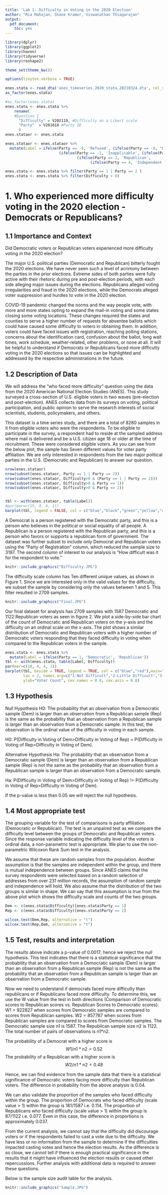 ```yaml
---
title: 'Lab 1: Difficulty in Voting in the 2020 Election'
author: "Ria Mahajan, Shane Kramer, Viswanathan Thiagarajan"
output:
  pdf_document:
    toc: yes
---
```


\clearpage

```r
library(dplyr)
library(ggplot2)
library(haven)
library(tidyverse) 
library(reshape2)

theme_set(theme_bw())

options(tinytex.verbose = TRUE)
```

```r
enes.stata <- read_dta('anes_timeseries_2020_stata_20210324.dta', col_select=c("V202119", "V201018"))
as_factor(enes.stata)
```

```r
#as_factor(enes.stata)
enes.stata <- enes.stata %>%
    rename(
    #Question 1
      "Difficulty" = V202119, #Difficulty on a Likert scale
      "Party"  = V201018 #Party ID
      )
enes.stataor <- enes.stata

enes.stataor <- enes.stataor %>%
  mutate(Label = ifelse(Party == -9, 'Refused', (ifelse(Party == -8, "Don't Know", 
                        (ifelse(Party == -1, 'Inapplicable', (ifelse(Party == 1, 'Democratic', 
                                (ifelse(Party == 2, 'Republican',
                                      (ifelse(Party == 4, 'Independent',"Other"))))))))))))
```

```r
enes.stata <- enes.stata %>% filter(Party == 1 | Party == 2 )
enes.stata <- enes.stata %>% filter(Difficulty > 0)
```

# 1. Who experienced more difficulty voting in the 2020 election - Democrats or Republicans?

## 1.1 Importance and Context
Did Democratic voters or Republican voters experienced more difficulty voting in the 2020 election?

The major U.S. political parties (Democratic and Republican) bitterly fought the 2020 elections. We have never seen such a level of acrimony between the parties in the prior elections. Extreme sides of both parties were fully active with their rhetoric during pre and post-election periods, with each side alleging major issues during the elections. Republicans alleged voting irregularities and fraud in the 2020 elections, while the Democrats alleged voter suppression and hurdles to vote in the 2020 election. 

COVID-19 pandemic changed the norms and the way people vote, with more and more states opting to expand the mail-in voting and some states closing some voting locations. These changes required the states and counties to serve a higher number of requests for absentee ballots which could have caused some difficulty to voters in obtaining them. In addition, voters could have faced issues with registration, reaching polling stations, concerns about the identification card, confusion about the ballot,  long wait times, work schedule, weather-related, other problems, or none at all. It will be helpful to understand if Democrats or Republicans faced more difficulty voting in the 2020 elections so that issues can be highlighted and addressed by the respective administrations in the future.  

## 1.2 Description of Data
We will address the "who faced more difficulty" question using the data from the 2020 American National Election Studies (ANES). This study surveyed a cross-section of U.S. eligible voters in two waves (pre-election and post-election). ANES collects data from its surveys on voting, political participation, and public opinion to serve the research interests of social scientists, students, policymakers, and others. 

This dataset is a time series study, and there are a total of 8280 samples in it from eligible voters who were the respondents.  To be eligible to participate in the survey, a respondent had to reside at the sampled address where mail is delivered and be a U.S. citizen age 18 or older at the time of recruitment. These were considered eligible voters. As you can see from the below plot, the sample has Seven different values for voter party affiliation. We are only interested in respondents from the two major political parties in the U.S. (Democratic and Republican) to answer our question.

```r
nrow(enes.stataor)
nrow(subset(enes.stataor, Party == 1 | Party == 2))
nrow(subset(enes.stataor, Difficulty>0 & (Party == 1 | Party == 2)))
nrow(subset(enes.stataor, Difficulty>0 & Party == 1))
nrow(subset(enes.stataor, Difficulty>0 & Party == 2))


tbl <- with(enes.stataor, table(Label))
#par(mar=c(15, 4, 4, 1))
barplot(tbl, legend = FALSE, col = c("blue","black","green","yellow","orange","violet","red"), main="Voter Affiliation", xlab = "Party", ylab="Count",cex.names = 0.7, cex.axis = 0.7)
```

A Democrat is a person registered with the Democratic party, and this is a person who believes in the political or social equality of all people. A Republican is a person registered with the Republican party, and this is a person who favors or supports a republican form of government. The dataset was further subset to include only Democrat and Republican voters using the "Party of Registration" column, which reduced the sample size to 3197. The second column of interest to our analysis is "How difficult was it for the respondent to vote." 

```r
knitr::include_graphics("Difficulty.JPG")
```

The difficulty scale column has Ten different unique values, as shown in Figure 1. Since we are interested only in the valid values for the difficulty, we subset the sample by considering only the values between 1 and 5. This filter resulted in 2709 samples.

```r
knitr::include_graphics("Final.JPG")
```

Our final dataset for analysis has 2709 samples with 1587 Democratic and 1122 Republican voters as seen in figure 2. We plot a side-by-side bar chart of the count of Democratic and Republican voters on the y-axis and the difficulty on an ordinal scale on the x-axis. The plot shows a similar distribution of Democratic and Republican voters with a higher number of Democratic voters responding that they faced difficulty in voting when compared to the Republican voters in the sample.


```r
enes.stata <- enes.stata %>%
  mutate(Label = ifelse(Party == 1, 'Democratic', 'Republican'))
tbl <- with(enes.stata, table(Label, Difficulty))
par(mar=c(10, 4, 4, 1))
barplot(tbl, beside = TRUE, legend = TRUE, col = c("blue","red"),main="Difficulty in Voting",
        las = 2, names.arg=c("1-Not Difficult","2-Little Difficult","3-Moderately Difficult","4-Very Difficult","5-Extremely Difficult"),
        ylab="Voter Count", cex.names = 0.8, cex.axis = 0.8)
```

## 1.3 Hypothesis

Null Hypothesis H0: The probability that an observation from a Democratic sample (Dem) is larger than an observation from a Republican sample (Rep) is the same as the probability that an observation from a Republican sample is larger than an observation from a Democratic sample. In this test, the observation is the ordinal value of the difficulty in voting in each sample.

H0: P(Difficulty in Voting of Dem>Difficulty in Voting of Rep) = P(Difficulty in Voting of Rep>Difficulty in Voting of Dem).

Alternative Hypothesis Ha: The probability that an observation from a Democratic sample (Dem) is larger than an observation from a Republican sample (Rep) is not the same as the probability that an observation from a Republican sample is larger than an observation from a Democratic sample.

Ha: P(Difficulty in Voting of Dem>Difficulty in Voting of Rep) != P(Difficulty in Voting of Rep>Difficulty in Voting of Dem).

If the p-value is less than 0.05 we will reject the null hypothesis.

## 1.4 Most appropriate test 
The grouping variable for the test of comparisons is party affiliation (Democratic or Republican). The test is an unpaired test as we compare the difficulty level between the groups of Democratic and Republican voters. Since the response variable indicating the difficulty level of the voters is ordinal data, a non-parametric test is appropriate. We plan to use the non-parametric Wilcoxon Rank Sum test in the analysis. 

We assume that these are random samples from the population. Another assumption is that the samples are independent within the group, and there is mutual independence between groups. Since ANES claims that the survey respondents were selected based on a random selection of addresses from over 231 million records, the assumption of random sample and independence will hold. We also assume that the distribution of the two groups is similar in shape. We can say that this assumption is true from the above plot which shows the difficulty scale and counts of the two groups.    

```r

Dem <- c(enes.stata$Difficulty)[enes.stata$Party == 1]
Rep <- c(enes.stata$Difficulty)[enes.stata$Party == 2]

wilcox.test(Dem,Rep, alternative = "t")
wilcox.test(Rep,Dem, alternative = "t")

```


## 1.5 Test, results and interpretation
The results above indicate a p-value of 0.0017; hence we reject the null hypothesis. This test indicates that there is a statistical significance that the probability that an observation from a Democratic sample (Dem) is larger than an observation from a Republican sample (Rep) is not the same as the probability that an observation from a Republican sample is larger than an observation from a Democratic sample. 

Now we need to understand if democrats faced more difficulty than republicans or if Republicans faced more difficulty. To determine this, we use the W value from the test in both directions (Comparison of Democratic scores to Republican scores vs. Republican Scores to Democratic scores). 
W1 = 922827 when scores from Democratic samples are compared to scores from Republican samples. 
W2 = 857787 when scores from Republican samples are compared to scores from Democratic samples. 
The Democratic sample size n1 is 1587.
The Republican sample size n2 is 1122. 
The total number of pairs of observations is n1*n2.

The probability of a Democrat with a higher score is $$W1/n1*n2 = 0.52$$
The probability of a Republican with a higher score is $$W2/n1*n2 = 0.48$$

Hence, we can find evidence from the sample data that there is a statistical significance of Democratic voters facing more difficulty than Republican voters. The difference in probability from the above analysis is 0.04.

We can also validate the proportion of the samples who faced difficulty within the group. 
The proportion of Democrats who faced difficulty (scale value > 1) within the group is 181/1587 i.e. 0.114. 
The proportion of Republicans who faced difficulty (scale value > 1) within the group is 87/1122 i.e. 0.077. 
Even in this case, the difference in proportions is approximately 0.037. 

From the current analysis, we cannot say that the difficulty did discourage voters or if the respondents failed to cast a vote due to the difficulty. We have less or no information from the sample to determine if the difficulties impacted casting votes and hence the election results. As the difference is so close, we cannot tell if there is enough practical significance in the results that it might have influenced the election results or caused other repercussions. Further analysis with additional data is required to answer these questions.

Below is the sample size audit table for the analysis.

```r
knitr::include_graphics("Sample.JPG")
```
